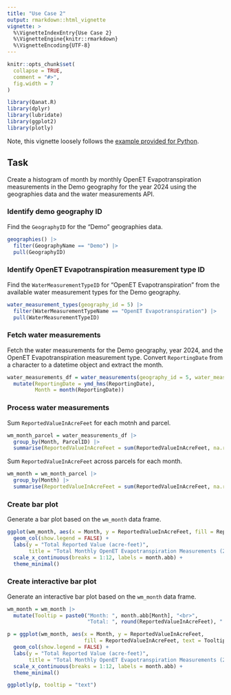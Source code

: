 ```yaml
---
title: "Use Case 2"
output: rmarkdown::html_vignette
vignette: >
  %\VignetteIndexEntry{Use Case 2}
  %\VignetteEngine{knitr::rmarkdown}
  %\VignetteEncoding{UTF-8}
---
```


```r
knitr::opts_chunk$set(
  collapse = TRUE,
  comment = "#>",
  fig.width = 7
)
```

```r
library(Qanat.R)
library(dplyr)
library(lubridate)
library(ggplot2)
library(plotly)
```

Note, this vignette loosely follows the [example provided for Python](https://github.com/esassoc/qanat-community/blob/develop/Qanat.CommunityAPI/Examples/Use-Case-2-Histogram.ipynb).

## Task

Create a histogram of month by monthly OpenET Evapotranspiration measurements in the Demo geography for the year 2024 using the geographies data and the water measurements API.

### Identify demo geography ID

Find the `GeographyID` for the "Demo" geographies data.

```r
geographies() |> 
  filter(GeographyName == "Demo") |> 
  pull(GeographyID)
```

### Identify OpenET Evapotranspiration measurement type ID

Find the `WaterMeasurementTypeID` for "OpenET Evapotranspiration" from the available water measurement types for the Demo geography.

```r
water_measurement_types(geography_id = 5) |> 
  filter(WaterMeasurementTypeName == "OpenET Evapotranspiration") |> 
  pull(WaterMeasurementTypeID)
```

### Fetch water measurements

Fetch the water measurements for the Demo geography, year 2024, and the OpenET Evapotranspiration measurement type. Convert `ReportingDate` from a character to a datetime object and extract the month.

```r
water_measurements_df = water_measurements(geography_id = 5, water_measurement_type_id = 5, year = 2024) |> 
  mutate(ReportingDate = ymd_hms(ReportingDate),
         Month = month(ReportingDate))
```

### Process water measurements

Sum `ReportedValueInAcreFeet` for each motnh and parcel.

```r
wm_month_parcel = water_measurements_df |> 
  group_by(Month, ParcelID) |> 
  summarise(ReportedValueInAcreFeet = sum(ReportedValueInAcreFeet, na.rm = TRUE))
```

Sum `ReportedValueInAcreFeet` across parcels for each month.

```r
wm_month = wm_month_parcel |> 
  group_by(Month) |> 
  summarise(ReportedValueInAcreFeet = sum(ReportedValueInAcreFeet, na.rm = TRUE))
```

### Create bar plot

Generate a bar plot based on the `wm_month` data frame.

```r
ggplot(wm_month, aes(x = Month, y = ReportedValueInAcreFeet, fill = ReportedValueInAcreFeet)) +
  geom_col(show.legend = FALSE) +
  labs(y = "Total Reported Value (acre-feet)",
       title = "Total Monthly OpenET Evapotranspiration Measurements (2024)") +
  scale_x_continuous(breaks = 1:12, labels = month.abb) +
  theme_minimal()
```

### Create interactive bar plot

Generate an interactive bar plot based on the `wm_month` data frame.

```r
wm_month = wm_month |> 
  mutate(Tooltip = paste0("Month: ", month.abb[Month], "<br>",
                          "Total: ", round(ReportedValueInAcreFeet), " acre-feet"))

p = ggplot(wm_month, aes(x = Month, y = ReportedValueInAcreFeet, 
                         fill = ReportedValueInAcreFeet, text = Tooltip)) +
  geom_col(show.legend = FALSE) +
  labs(y = "Total Reported Value (acre-feet)",
       title = "Total Monthly OpenET Evapotranspiration Measurements (2024)") +
  scale_x_continuous(breaks = 1:12, labels = month.abb) +
  theme_minimal()

ggplotly(p, tooltip = "text")
```
